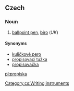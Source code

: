 ==Czech==

===Noun===
{{cs-noun|g=f}}

# [[ballpoint pen]], [[biro]] (''UK'')

====Synonyms====
* [[kuličkové pero]] {{n}}
* [[propisovací tužka]] {{f}} {{i|rare}}
* [[propisovačka]] {{f}} {{i|rare}}

[[Category:cs:Writing instruments]]

[[pl:propiska]]
